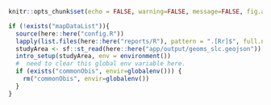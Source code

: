 
<style>
table {background-color: white !important;color: black !important;}
caption {color: black !important;}
a:link {color: #002080;}
a:visited {color: #008040;}
a:hover {color: #006080;}
</style>

```r
knitr::opts_chunk$set(echo = FALSE, warning=FALSE, message=FALSE, fig.align="left")
```

```r
if (!exists("mapDataList")){
  source(here::here("config.R"))
  lapply(list.files(here::here("reports/R"), pattern = ".[Rr]$", full.names = TRUE), source) # check helpers.R for a   list of packages
  studyArea <- sf::st_read(here::here("app/output/geoms_slc.geojson")) # last area from app.
  intro_setup(studyArea, env = environment())
  #  need to clear this global env variable here.
  if (exists("commonObis", envir=globalenv())) { 
    rm("commonObis", envir=globalenv())
  }
}
```
